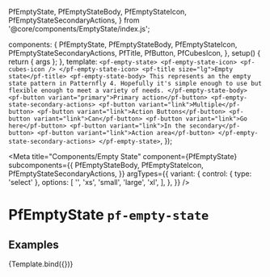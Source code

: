 
  PfEmptyState,
  PfEmptyStateBody,
  PfEmptyStateIcon,
  PfEmptyStateSecondaryActions,
} from '@core/components/EmptyState/index.js';

  components: {
    PfEmptyState,
    PfEmptyStateBody,
    PfEmptyStateIcon,
    PfEmptyStateSecondaryActions,
    PfTitle,
    PfButton,
    PfCubesIcon,
  },
  setup() {
    return { args };
  },
  template: `
    <pf-empty-state>
      <pf-empty-state-icon>
        <pf-cubes-icon />
      </pf-empty-state-icon>
      <pf-title size="lg">Empty state</pf-title>
      <pf-empty-state-body>
        This represents an the empty state pattern in Patternfly 4. Hopefully it's simple enough to use but flexible enough to meet a variety of needs.
      </pf-empty-state-body>
      <pf-button variant="primary">Primary action</pf-button>
      <pf-empty-state-secondary-actions>
        <pf-button variant="link">Multiple</pf-button>
        <pf-button variant="link">Action Buttons</pf-button>
        <pf-button variant="link">Can</pf-button>
        <pf-button variant="link">Go here</pf-button>
        <pf-button variant="link">In the secondary</pf-button>
        <pf-button variant="link">Action area</pf-button>
      </pf-empty-state-secondary-actions>
    </pf-empty-state>
  `,
});


<Meta title="Components/Empty State" component={PfEmptyState} subcomponents={{
    PfEmptyStateBody,
    PfEmptyStateIcon,
    PfEmptyStateSecondaryActions,
  }} argTypes={{
    variant: {
      control: { type: 'select' },
      options: [
        '',
        'xs',
        'small',
        'large',
        'xl',
      ],
    },
  }} />

# PfEmptyState `pf-empty-state`

## Examples

<Canvas withSource="open">
  <Story name="Empty State">
    {Template.bind({})}
  </Story>
</Canvas>

<ArgsTable story="Empty State" />
